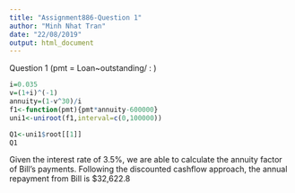 ```yaml
---
title: "Assignment886-Question 1"
author: "Minh Nhat Tran"
date: "22/08/2019"
output: html_document
---
```


Question 1
\(pmt = Loan~outstanding/\frac{1-v^n}{i}  \: \)
```r
i=0.035
v=(1+i)^(-1)
annuity=(1-v^30)/i
f1<-function(pmt){pmt*annuity-600000}
uni1<-uniroot(f1,interval=c(0,100000))
```
```r
Q1<-uni1$root[[1]]
Q1
```
Given the interest rate of 3.5%, we are able to calculate the annuity factor of Bill's payments.
Following the discounted cashflow approach, the annual repayment from Bill is $32,622.8


